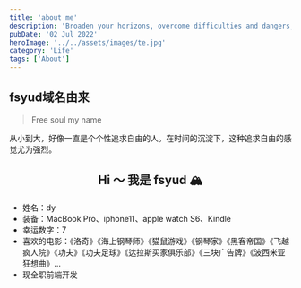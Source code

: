 ```yaml
---
title: 'about me'
description: 'Broaden your horizons, overcome difficulties and dangers, gain insight into everything, get closer to life, find true love, and feel each other. This is the purpose of life. - Daydreamer'
pubDate: '02 Jul 2022'
heroImage: '../../assets/images/te.jpg'
category: 'Life'
tags: ['About']
---
```


## fsyud域名由来

> Free soul my name

从小到大，好像一直是个个性追求自由的人。在时间的沉淀下，这种追求自由的感觉尤为强烈。

<h2 style='text-align: center'>Hi ～ 我是 fsyud 🏔️ </h2>

- 姓名：dy
- 装备：MacBook Pro、iphone11、apple watch S6、Kindle
- 幸运数字：7
- 喜欢的电影：《洛奇》《海上钢琴师》《猫鼠游戏》《钢琴家》《黑客帝国》《飞越疯人院》《功夫》《功夫足球》《达拉斯买家俱乐部》《三块广告牌》《波西米亚狂想曲》...
- 现全职前端开发
